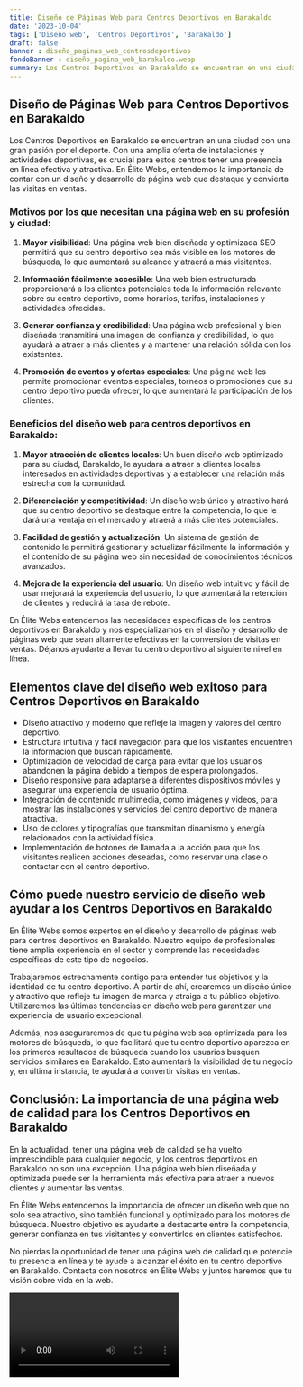 ```yaml
---
title: Diseño de Páginas Web para Centros Deportivos en Barakaldo
date: '2023-10-04'
tags: ['Diseño web', 'Centros Deportivos', 'Barakaldo']
draft: false
banner : diseño_paginas_web_centrosdeportivos
fondoBanner : diseño_pagina_web_barakaldo.webp
summary: Los Centros Deportivos en Barakaldo se encuentran en una ciudad con una gran pasión por el deporte. Con una amplia oferta de instalaciones y actividades deportivas, es crucial para estos centros tener una presencia en línea efectiva y atractiva. En Élite Webs, entendemos la importancia de contar con un diseño y desarrollo de página web que destaque y convierta las visitas en ventas.
---
```


## Diseño de Páginas Web para Centros Deportivos en Barakaldo

Los Centros Deportivos en Barakaldo se encuentran en una ciudad con una gran pasión por el deporte. Con una amplia oferta de instalaciones y actividades deportivas, es crucial para estos centros tener una presencia en línea efectiva y atractiva. En Élite Webs, entendemos la importancia de contar con un diseño y desarrollo de página web que destaque y convierta las visitas en ventas.

### Motivos por los que necesitan una página web en su profesión y ciudad:

1. **Mayor visibilidad**: Una página web bien diseñada y optimizada SEO permitirá que su centro deportivo sea más visible en los motores de búsqueda, lo que aumentará su alcance y atraerá a más visitantes.

2. **Información fácilmente accesible**: Una web bien estructurada proporcionará a los clientes potenciales toda la información relevante sobre su centro deportivo, como horarios, tarifas, instalaciones y actividades ofrecidas.

3. **Generar confianza y credibilidad**: Una página web profesional y bien diseñada transmitirá una imagen de confianza y credibilidad, lo que ayudará a atraer a más clientes y a mantener una relación sólida con los existentes.

4. **Promoción de eventos y ofertas especiales**: Una página web les permite promocionar eventos especiales, torneos o promociones que su centro deportivo pueda ofrecer, lo que aumentará la participación de los clientes.

### Beneficios del diseño web para centros deportivos en Barakaldo:

1. **Mayor atracción de clientes locales**: Un buen diseño web optimizado para su ciudad, Barakaldo, le ayudará a atraer a clientes locales interesados en actividades deportivas y a establecer una relación más estrecha con la comunidad.

2. **Diferenciación y competitividad**: Un diseño web único y atractivo hará que su centro deportivo se destaque entre la competencia, lo que le dará una ventaja en el mercado y atraerá a más clientes potenciales.

3. **Facilidad de gestión y actualización**: Un sistema de gestión de contenido le permitirá gestionar y actualizar fácilmente la información y el contenido de su página web sin necesidad de conocimientos técnicos avanzados.

4. **Mejora de la experiencia del usuario**: Un diseño web intuitivo y fácil de usar mejorará la experiencia del usuario, lo que aumentará la retención de clientes y reducirá la tasa de rebote.

En Élite Webs entendemos las necesidades específicas de los centros deportivos en Barakaldo y nos especializamos en el diseño y desarrollo de páginas web que sean altamente efectivas en la conversión de visitas en ventas. Déjanos ayudarte a llevar tu centro deportivo al siguiente nivel en línea.

<GifSeo />

<Cta />

## Elementos clave del diseño web exitoso para Centros Deportivos en Barakaldo

- Diseño atractivo y moderno que refleje la imagen y valores del centro deportivo.
- Estructura intuitiva y fácil navegación para que los visitantes encuentren la información que buscan rápidamente.
- Optimización de velocidad de carga para evitar que los usuarios abandonen la página debido a tiempos de espera prolongados.
- Diseño responsive para adaptarse a diferentes dispositivos móviles y asegurar una experiencia de usuario óptima.
- Integración de contenido multimedia, como imágenes y videos, para mostrar las instalaciones y servicios del centro deportivo de manera atractiva.
- Uso de colores y tipografías que transmitan dinamismo y energía relacionados con la actividad física.
- Implementación de botones de llamada a la acción para que los visitantes realicen acciones deseadas, como reservar una clase o contactar con el centro deportivo.

## Cómo puede nuestro servicio de diseño web ayudar a los Centros Deportivos en Barakaldo

En Élite Webs somos expertos en el diseño y desarrollo de páginas web para centros deportivos en Barakaldo. Nuestro equipo de profesionales tiene amplia experiencia en el sector y comprende las necesidades específicas de este tipo de negocios.

Trabajaremos estrechamente contigo para entender tus objetivos y la identidad de tu centro deportivo. A partir de ahí, crearemos un diseño único y atractivo que refleje tu imagen de marca y atraiga a tu público objetivo. Utilizaremos las últimas tendencias en diseño web para garantizar una experiencia de usuario excepcional.

Además, nos aseguraremos de que tu página web sea optimizada para los motores de búsqueda, lo que facilitará que tu centro deportivo aparezca en los primeros resultados de búsqueda cuando los usuarios busquen servicios similares en Barakaldo. Esto aumentará la visibilidad de tu negocio y, en última instancia, te ayudará a convertir visitas en ventas.

## Conclusión: La importancia de una página web de calidad para los Centros Deportivos en Barakaldo

En la actualidad, tener una página web de calidad se ha vuelto imprescindible para cualquier negocio, y los centros deportivos en Barakaldo no son una excepción. Una página web bien diseñada y optimizada puede ser la herramienta más efectiva para atraer a nuevos clientes y aumentar las ventas.

En Élite Webs entendemos la importancia de ofrecer un diseño web que no solo sea atractivo, sino también funcional y optimizado para los motores de búsqueda. Nuestro objetivo es ayudarte a destacarte entre la competencia, generar confianza en tus visitantes y convertirlos en clientes satisfechos.

No pierdas la oportunidad de tener una página web de calidad que potencie tu presencia en línea y te ayude a alcanzar el éxito en tu centro deportivo en Barakaldo. Contacta con nosotros en Élite Webs y juntos haremos que tu visión cobre vida en la web.

<Video />

<CtaBot job='Centros Deportivos' city='Barakaldo'/>

<Gmaps query='Barakaldo+españa+maps' />
